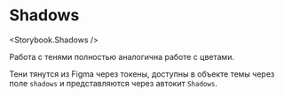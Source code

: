
<Meta title="Dev | Shadows" />

# Shadows

<Storybook.Shadows />

Работа с тенями полностью аналогична работе с цветами.

Тени тянутся из Figma через токены, доступны в объекте темы через поле `shadows` и представляются через автокит `Shadows`.
